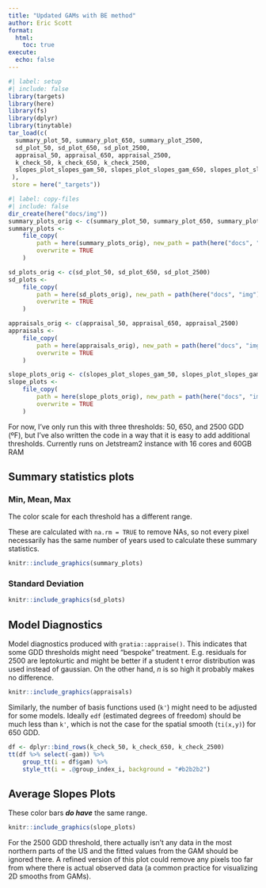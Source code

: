 ```yaml
---
title: "Updated GAMs with BE method"
author: Eric Scott
format: 
  html:
    toc: true
execute: 
  echo: false
---
```


```r
#| label: setup
#| include: false
library(targets)
library(here)
library(fs)
library(dplyr)
library(tinytable)
tar_load(c(
  summary_plot_50, summary_plot_650, summary_plot_2500,
  sd_plot_50, sd_plot_650, sd_plot_2500,
  appraisal_50, appraisal_650, appraisal_2500,
  k_check_50, k_check_650, k_check_2500,
  slopes_plot_slopes_gam_50, slopes_plot_slopes_gam_650, slopes_plot_slopes_gam_2500
 ),
 store = here("_targets"))
```

```r
#| label: copy-files
#| include: false
dir_create(here("docs/img"))
summary_plots_orig <- c(summary_plot_50, summary_plot_650, summary_plot_2500)
summary_plots <- 
    file_copy(
        path = here(summary_plots_orig), new_path = path(here("docs", "img"), path_file(summary_plots_orig)),
        overwrite = TRUE
    )

sd_plots_orig <- c(sd_plot_50, sd_plot_650, sd_plot_2500)
sd_plots <- 
    file_copy(
        path = here(sd_plots_orig), new_path = path(here("docs", "img"), path_file(sd_plots_orig)),
        overwrite = TRUE
    )

appraisals_orig <- c(appraisal_50, appraisal_650, appraisal_2500)
appraisals <- 
    file_copy(
        path = here(appraisals_orig), new_path = path(here("docs", "img"), path_file(appraisals_orig)),
        overwrite = TRUE
    )

slope_plots_orig <- c(slopes_plot_slopes_gam_50, slopes_plot_slopes_gam_650, slopes_plot_slopes_gam_2500)
slope_plots <- 
    file_copy(
        path = here(slope_plots_orig), new_path = path(here("docs", "img"), path_file(slope_plots_orig)),
        overwrite = TRUE
    )
```

For now, I've only run this with three thresholds: 50, 650, and 2500 GDD (ºF), but I've also written the code in a way that it is easy to add additional thresholds.
Currently runs on Jetstream2 instance with 16 cores and 60GB RAM

## Summary statistics plots

### Min, Mean, Max

::: callout-important
The color scale for each threshold has a different range.
:::

::: callout-note
These are calculated with `na.rm = TRUE` to remove NAs, so not every pixel necessarily has the same number of years used to calculate these summary statistics.
:::

```r
knitr::include_graphics(summary_plots)
```

### Standard Deviation

```r
knitr::include_graphics(sd_plots)
```

## Model Diagnostics

Model diagnostics produced with `gratia::appraise()`.
This indicates that some GDD thresholds might need "bespoke" treatment.
E.g. residuals for 2500 are leptokurtic and might be better if a student t error distribution was used instead of gaussian.
On the other hand, $n$ is so high it probably makes no difference.

```r
knitr::include_graphics(appraisals)
```

Similarly, the number of basis functions used (`k'`) might need to be adjusted for some models. 
Ideally `edf` (estimated degrees of freedom) should be much less than `k'`, which is not the case for the spatial smooth (`ti(x,y)`) for 650 GDD.

```r
df <- dplyr::bind_rows(k_check_50, k_check_650, k_check_2500)
tt(df %>% select(-gam)) %>% 
    group_tt(i = df$gam) %>%
    style_tt(i = .@group_index_i, background = "#b2b2b2")
```

## Average Slopes Plots

::: callout-important
These color bars ***do have*** the same range.
:::



```r
knitr::include_graphics(slope_plots)
```

::: callout-warning
For the 2500 GDD threshold, there actually isn't any data in the most northern parts of the US and the fitted values from the GAM should be ignored there.  A refined version of this plot could remove any pixels too far from where there is actual observed data (a common practice for visualizing 2D smooths from GAMs).
:::
